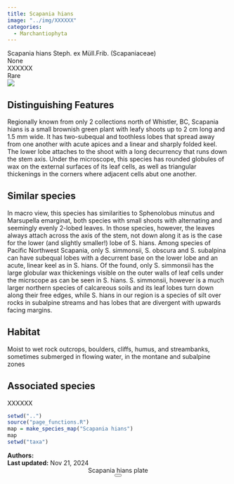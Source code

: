 ```yaml
---
title: Scapania hians
image: "../img/XXXXXX"
categories:
  - Marchantiophyta
---
```


<div class="info-panel">
 <div class="info-top">
  <div class="taxon-scientific"><span class="taxon-name">Scapania hians</span> <span class="taxon-authority">Steph. ex Müll.Frib.</span> <span class="taxon-family">(Scapaniaceae)</span></div>
  <div class="taxon-common">None</div>
 </div>
 <div class="info-bottom">
  <div class="taxon-qnd">XXXXXX</div>
  <div class="taxon-abundance">Rare</div>
 </div>
</div>
<div class="imerss-content-frame">
 <div class="imerss-image-header">
  <div class="imerss-image-holder imerss-column-left" data-toggle="tooltip" style="background-image: url(../img/XXXXXX)" title="XXXXXX">
  </div>

  <div class="imerss-image-holder imerss-column-right" data-toggle="tooltip" style="background-image: url(../img/XXXXXX)" title="XXXXXX">
  </div>
 
 </div>
 <div class="imerss-content-lower">
  <div class="imerss-column-left">
  <div class="tab-microscope" data-micromodal-trigger="modal-plate">
  <img src="../img/bryo guide microscope.png"/>
  </div>

<h2>Distinguishing Features</h2>

Regionally known from only 2 collections north of Whistler, BC, Scapania hians is a small brownish green plant with leafy shoots up to 2 cm long and 1.5 mm wide. It has two-subequal and toothless lobes that spread away from one another with acute apices and a linear and sharply folded keel. The lower lobe attaches to the shoot with a long decurrency that runs down the stem axis. Under the microscope, this species has rounded globules of wax on the external surfaces of its leaf cells, as well as triangular thickenings in the corners where adjacent cells abut one another. 

<h2>Similar species</h2>

In macro view, this species has similarities to Sphenolobus minutus and Marsupella emarginat, both species with small shoots with alternating and seemingly evenly 2-lobed leaves. In those species, however, the leaves always attach across the axis of the stem, not down along it as is the case for the lower (and slightly smaller!) lobe of S. hians. Among species of Pacific Northwest Scapania, only S. simmonsii, S. obscura and S. subalpina can have subequal lobes with a decurrent base on the lower lobe and an acute, linear keel as in S. hians. Of the found, only S. simmonsii has the large globular wax thickenings visible on the outer walls of leaf cells under the micrscope as can be seen in S. hians. S. simmonsii, however is a much larger northern species of calcareous soils and its leaf lobes turn down along their free edges, while S. hians in our region is a species of silt over rocks in subalpine streams and has lobes that are divergent with upwards facing margins. 

<h2>Habitat</h2>

Moist to wet rock outcrops, boulders, cliffs, humus, and streambanks, sometimes submerged in flowing water, in the montane and subalpine zones

<h2>Associated species</h2>

XXXXXX
</div>

<div class="imerss-column-right">

<div class="imerss-image-holder imerss-column-right" data-toggle="tooltip" style="background-image: url(../img/XXXXX)" title="XXXXX">
</div>

<div class="imerss-map-holder">
```r
setwd("..")
source("page_functions.R")
map = make_species_map("Scapania hians")
map
setwd("taxa")
```
</div>

</div>

</div>
</div>

<div class="taxon-footer">
 <div class="taxon-authors"><b>Authors:</b> <span></span></div>
 <div class="taxon-update"><b>Last updated:</b> <span>Nov 21, 2024</span></div>
</div>

<div class="modal micromodal-slide" id="modal-plate" aria-hidden="true">
 <div class="modal__overlay" tabindex="-1" data-micromodal-close>
  <div class="modal__container" role="dialog" aria-modal="true" aria-labelledby="modal-plate-title" >
   <header class="modal__header">
   <div class="modal__title" id="modal-plate-title">
  Scapania hians plate
   </div>
   <button class="modal__close" aria-label="Close" data-micromodal-close></button>
   </header>
  <div class="modal__content" id="modal-plate-content">
   <div class="imerss-image-holder" data-toggle="tooltip" style="background-image: url(../img/XXXXX)" title="XXXXX">
  </div>
  </div>
  </div>
 </div>
</div>

<script src="../js/micromodal.min.js"></script>
<link href="../css/style-taxon.css" rel="stylesheet">
<link href="../css/micromodal.css" rel="stylesheet">

<script>
MicroModal.init();
</script>

